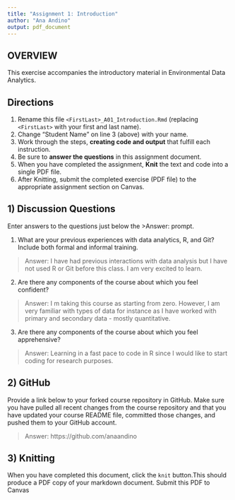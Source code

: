 ```yaml
---
title: "Assignment 1: Introduction"
author: "Ana Andino"
output: pdf_document
---
```


## OVERVIEW

This exercise accompanies the introductory material in Environmental Data Analytics. 

## Directions
1.  Rename this file `<FirstLast>_A01_Introduction.Rmd` (replacing `<FirstLast>` with your first and last name).
2.  Change "Student Name" on line 3 (above) with your name.
3.  Work through the steps, **creating code and output** that fulfill each instruction.
4.  Be sure to **answer the questions** in this assignment document.
5.  When you have completed the assignment, **Knit** the text and code into a single PDF file.
6.  After Knitting, submit the completed exercise (PDF file) to the appropriate assignment section on Canvas.


## 1) Discussion Questions
Enter answers to the questions just below the >Answer: prompt.

1. What are your previous experiences with data analytics, R, and Git? Include both formal and informal training.

> Answer: I have had previous interactions with data analysis but I have not used R or Git before this class. I am very excited to learn.

2. Are there any components of the course about which you feel confident?

> Answer: I m taking this course as starting from zero. However, I am very familiar with types of data for instance as I have worked with primary and secondary data - mostly quantitative.

3. Are there any components of the course about which you feel apprehensive?

> Answer: Learning in a fast pace to code in R since I would like to start coding for research purposes.


## 2) GitHub

Provide a link below to your forked course repository in GitHub. Make sure you have pulled all recent changes from the course repository and that you have updated your course README file, committed those changes, and pushed them to your GitHub account. 

> Answer: https://github.com/anaandino

## 3) Knitting
When you have completed this document, click the `knit` button.This should produce a PDF copy of your markdown document. Submit this PDF to Canvas 
